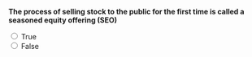::: {.question-block}

**The process of selling stock to the public for the first time is called a seasoned equity offering (SEO)**

<form>
  <input type="radio" name="q24" value="T" onclick="checkAnswer('q24','F')"> True<br>
  <input type="radio" name="q24" value="F" onclick="checkAnswer('q24','F')"> False<br>
</form>

<div id="feedback-q24" class="feedback" data-status="" style="display:none;">
  The sentence is FALSE: That process is called an IPO.
</div>

:::
